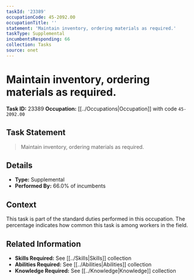 ```yaml
---
taskId: '23389'
occupationCode: 45-2092.00
occupationTitle: ''
statement: 'Maintain inventory, ordering materials as required.'
taskType: Supplemental
incumbentsResponding: 66
collection: Tasks
source: onet
---
```

# Maintain inventory, ordering materials as required.

**Task ID:** 23389
**Occupation:** [[../Occupations|Occupation]] with code `45-2092.00`

## Task Statement

> Maintain inventory, ordering materials as required.

## Details

- **Type:** Supplemental
- **Performed By:** 66.0% of incumbents

## Context

This task is part of the standard duties performed in this occupation. The percentage indicates how common this task is among workers in the field.

## Related Information

- **Skills Required:** See [[../Skills|Skills]] collection
- **Abilities Required:** See [[../Abilities|Abilities]] collection
- **Knowledge Required:** See [[../Knowledge|Knowledge]] collection
